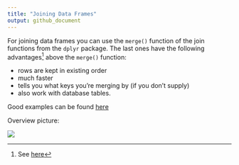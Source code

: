 ```yaml
---
title: "Joining Data Frames"
output: github_document
---
```


For joining data frames you can use the `merge()` function of the join functions from the `dplyr` package. The last ones have the following advantages^[See [here](https://groups.google.com/forum/#!topic/manipulatr/OuAPC4VyfIc)] above the `merge()` function:

* rows are kept in existing order
* much faster
* tells you what keys you’re merging by (if you don’t supply)
* also work with database tables.

Good examples can be found [here](https://dplyr.tidyverse.org/articles/two-table.html)

Overview picture:

![](join-image.jpg)